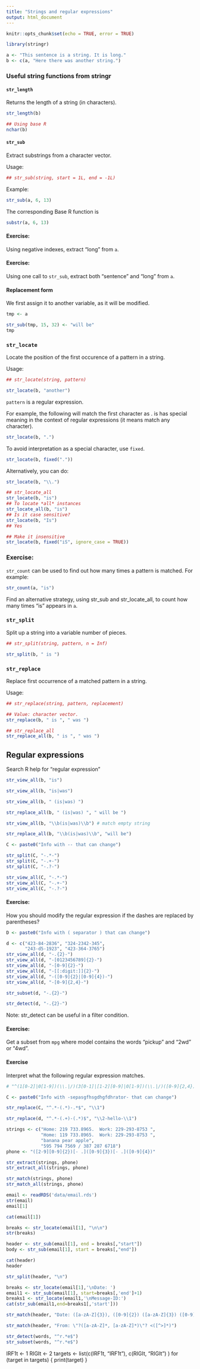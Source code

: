 ```yaml
---
title: "Strings and regular expressions"
output: html_document
---
```


```r
knitr::opts_chunk$set(echo = TRUE, error = TRUE)
```


```r
library(stringr)
```


```r
a <- "This sentence is a string. It is long."
b <- c(a, "Here there was another string.")
```

### Useful string functions from stringr

#### `str_length`
Returns the length of a string (in characters).

```r
str_length(b)
```

```r
## Using base R
nchar(b)
```


#### `str_sub`
Extract substrings from a character vector.

Usage:
```r
## str_sub(string, start = 1L, end = -1L)
```


Example:
```r
str_sub(a, 6, 13)
```

The corresponding Base R function is
```r
substr(a, 6, 13)
```

#### Exercise:
Using negative indexes, extract "long" from `a`.



#### Exercise:
Using one call to `str_sub`, extract both "sentence"
and "long" from `a`.




#### Replacement form

We first assign it to another variable, as it will
be modified.

```r
tmp <- a
```

```r
str_sub(tmp, 15, 32) <- "will be"
tmp
```



### `str_locate` 
Locate the position of the first occurence of a pattern
in a string.

Usage:
```r
## str_locate(string, pattern)
```

```r
str_locate(b, "another")
```


`pattern` is a regular expression.

For example, the following will match the first character
as . is has special meaning in the context of regular
expressions (it means match any character).
```r
str_locate(b, ".")
```

To avoid interpretation as a special character, use `fixed`.
```r
str_locate(b, fixed("."))
```

Alternatively, you can do:
```r
str_locate(b, "\\.")
```



```r
## str_locate_all
str_locate(b, "is")
## To locate *all* instances
str_locate_all(b, "is")
## Is it case sensitive?
str_locate(b, "Is")
## Yes
```


```r
## Make it insensitive
str_locate(b, fixed("iS", ignore_case = TRUE))
```

### Exercise:
`str_count` can be used to find out how many times a pattern
is matched. For example:
```r
str_count(a, "is")
```

Find an alternative strategy, using str_sub and str_locate_all, to
count how many times "is" appears in `a`.




### `str_split`
Split up a string into a variable number of pieces.

```r
## str_split(string, pattern, n = Inf)
```


```r
str_split(b, " is ")
```

### `str_replace`
Replace first occurrence of a matched pattern in a string.

Usage:
```r
## str_replace(string, pattern, replacement)
```


```r
## Value: character vector.
str_replace(b, " is ", " was ")
```

```r
## str_replace_all
str_replace_all(b, " is ", " was ")
```




## Regular expressions

Search R help for "regular expression"

```r
str_view_all(b, "is")
```



```r
str_view_all(b, "is|was")
```

```r
str_view_all(b, " (is|was) ")
```


```r
str_replace_all(b, " (is|was) ", " will be ")
```


```r
str_view_all(b, "\\b(is|was)\\b") # match empty string
```



```r
str_replace_all(b, "\\b(is|was)\\b", "will be")
```

```r
C <- paste0("Info with -- that can change")
```

```r
str_split(C, "-.*-")
str_split(C, "-.+-")
str_split(C, "-.?-")
```


```r
str_view_all(C, "-.*-")
str_view_all(C, "-.+-")
str_view_all(C, "-.?-")
```


#### Exercise:
How you should modify the regular expression if the
dashes are replaced by parentheses?

```r
D <- paste0("Info with ( separator ) that can change")
```



```r
d <- c("423-84-2836", "324-2342-345",
       "243-d5-1923", "423-364-3765")
str_view_all(d, "-.{2}-")
str_view_all(d, "-[0123456789]{2}-")
str_view_all(d, "-[0-9]{2}-")
str_view_all(d, "-[[:digit:]]{2}-")
str_view_all(d, "-([0-9]{2}|[0-9]{4})-")
str_view_all(d, "-[0-9]{2,4}-")
```

```r
str_subset(d, "-.{2}-")
```


```r
str_detect(d, "-.{2}-")
```

Note: str_detect can be useful in a filter condition.

#### Exercise:
Get a subset from `mpg` where model contains the words
"pickup" and "2wd" or "4wd".




#### Exercise
Interpret what the following regular expression matches.
```r
# "^(1[0-2]|0[1-9])(\\.|/)(3[0-1]|[1-2][0-9]|0[1-9])(\\.|/)([0-9]{2,4})$"
```





```r
C <- paste0("Info with -sepasgfhsgdhgfdhrator- that can change")
```

```r
str_replace(C, "^.*-(.*)-.*$", "\\1")

str_replace(d, "^.*-(.+)-(.*)$", "\\2-hello-\\1")
```


```r
strings <- c("Home: 219 733.8965.  Work: 229-293-8753 ",
             "Home: 119 733.8965.  Work: 229-293-8753 ",
             "banana pear apple",
             "595 794 7569 / 387 287 6718")
phone <- "([2-9][0-9]{2})[- .]([0-9]{3})[- .]([0-9]{4})"

str_extract(strings, phone)
str_extract_all(strings, phone)

str_match(strings, phone)
str_match_all(strings, phone)
```


```r
email <- readRDS('data/email.rds')
str(email)
email[1]

cat(email[1])

breaks <- str_locate(email[1], "\n\n")
str(breaks)

header <- str_sub(email[1], end = breaks[,"start"])
body <- str_sub(email[1], start = breaks[,"end"])

cat(header)
header

str_split(header, "\n")

breaks <- str_locate(email[1],'\nDate: ')
email1 <- str_sub(email[1], start=breaks[,'end']+1)
breaks1 <- str_locate(email1,'\nMessage-ID:')
cat(str_sub(email1,end=breaks1[,'start']))

str_match(header, "Date: ([a-zA-Z]{3}), ([0-9]{2}) ([a-zA-Z]{3}) ([0-9]{4}) ([0-9]{2}:[0-9]{2}:[0-9]{2} -?[0-9]{4})")

str_match(header, "From: \"?([a-zA-Z]*, [a-zA-Z]*)\"? <([^>]*)")
```

```r
str_detect(words, "^r.*e$")
str_subset(words, "^r.*e$")
```

IRF1t <- 1
RIGIt <- 2
targets <- list(c(IRF1t, "IRF1t"),
                c(RIGIt, "RIGIt")
                )
for (target in targets) {
print(target)
}

